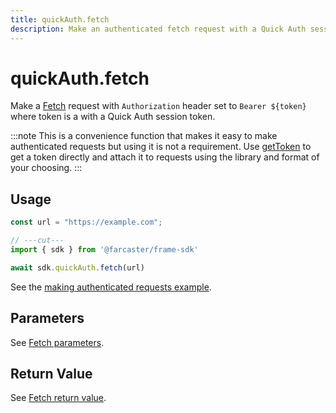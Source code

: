 ```yaml
---
title: quickAuth.fetch
description: Make an authenticated fetch request with a Quick Auth session token
---
```


# quickAuth.fetch

Make a [Fetch](https://developer.mozilla.org/en-US/docs/Web/API/Fetch_API/Using_Fetch) request
with `Authorization` header set to `Bearer ${token}` where token is a with a
Quick Auth session token.

:::note
This is a convenience function that makes it easy to make authenticated
requests but using it is not a requirement. Use
[getToken](/docs/sdk/quick-auth/get-token) to get a token directly and attach
it to requests using the library and format of your choosing.
:::


## Usage

```ts twoslash
const url = "https://example.com";

// ---cut---
import { sdk } from '@farcaster/frame-sdk'

await sdk.quickAuth.fetch(url)
```

See the [making authenticated requests example](/docs/sdk/quick-auth#making-authenticated-requests).


## Parameters

See [Fetch parameters](https://developer.mozilla.org/en-US/docs/Web/API/Window/fetch#parameters).


## Return Value

See [Fetch return value](https://developer.mozilla.org/en-US/docs/Web/API/Window/fetch#return_value).
